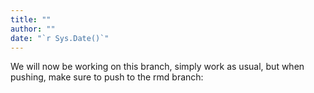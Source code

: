 ```yaml
---
title: ""
author: ""
date: "`r Sys.Date()`"
---
```


We will now be working on this branch, simply work as usual, but when pushing, make sure to push to the rmd branch:

